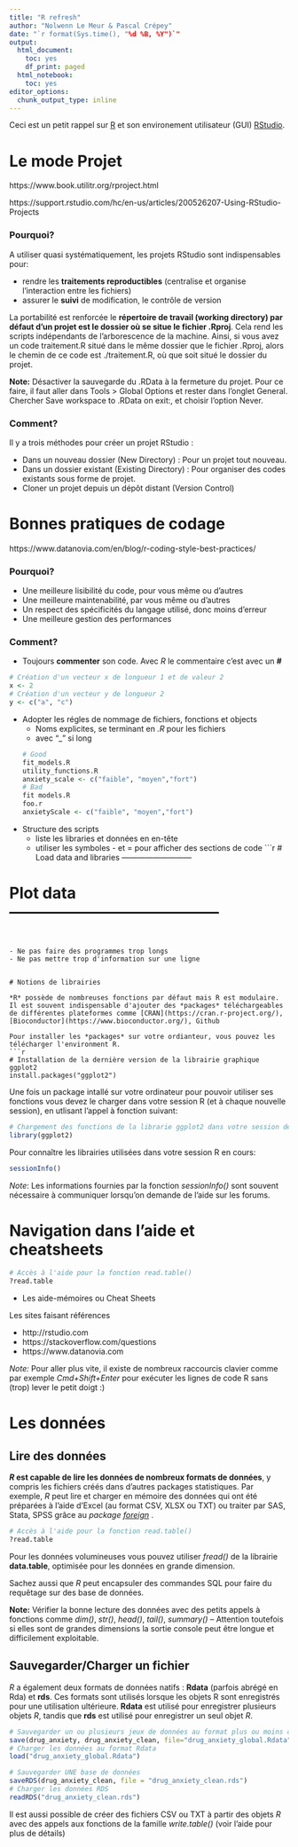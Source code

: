 ```yaml
---
title: "R refresh"
author: "Nolwenn Le Meur & Pascal Crépey"
date: "`r format(Sys.time(), "%d %B, %Y")`"
output:
  html_document:
    toc: yes
    df_print: paged
  html_notebook:
    toc: yes
editor_options:
  chunk_output_type: inline
---
```


Ceci est un petit rappel sur [R](https://cran.r-project.org) et son environement utilisateur (GUI) [RStudio](https://rstudio.org).

# Le mode Projet

 https://www.book.utilitr.org/rproject.html
 
 https://support.rstudio.com/hc/en-us/articles/200526207-Using-RStudio-Projects
 
 
### Pourquoi?

A utiliser quasi systématiquement, les projets RStudio sont indispensables pour:

- rendre les **traitements reproductibles** (centralise et organise l'interaction entre les fichiers)
- assurer le **suivi** de modification, le contrôle de version


La portabilité est renforcée le **répertoire de travail (working directory) par défaut d’un projet est le dossier où se situe le fichier .Rproj**. Cela rend les scripts indépendants de l’arborescence de la machine. Ainsi, si vous avez un code traitement.R situé dans le même dossier que le fichier .Rproj, alors le chemin de ce code est ./traitement.R, où que soit situé le dossier du projet.

**Note:**
Désactiver la sauvegarde du .RData à la fermeture du projet. Pour ce faire, il faut aller dans Tools > Global Options et rester dans l’onglet General. Chercher Save workspace to .RData on exit:, et choisir l’option Never.

### Comment?

Il y a trois méthodes pour créer un projet RStudio :

- Dans un nouveau dossier (New Directory) : Pour un projet tout nouveau.
- Dans un dossier existant (Existing Directory) : Pour organiser des codes existants sous forme de projet.
- Cloner un projet depuis un dépôt distant (Version Control)

# Bonnes pratiques de codage

https://www.datanovia.com/en/blog/r-coding-style-best-practices/

### Pourquoi?

- Une meilleure lisibilité du code, pour vous même ou d'autres
- Une meilleure maintenabilité, par vous même ou d'autres
- Un respect des spécificités du langage utilisé, donc moins d'erreur
- Une meilleure gestion des performances

### Comment?

- Toujours **commenter** son code. Avec *R* le commentaire c'est avec un **#**

```r
# Création d'un vecteur x de longueur 1 et de valeur 2
x <- 2
# Création d'un vecteur y de longueur 2 
y <- c("a", "c")
```

- Adopter les régles de nommage de fichiers, fonctions et objects
  - Noms explicites, se terminant en *.R* pour les fichiers 
  - avec "_" si long
```r
# Good
fit_models.R
utility_functions.R
anxiety_scale <- c("faible", "moyen","fort")
# Bad
fit models.R
foo.r
anxietyScale <- c("faible", "moyen","fort")
```

- Structure des scripts
  - liste les libraries et données en en-tête
  - utiliser les symboles - et = pour afficher des sections de code
```r
# Load data and libraries ---------------------------

# Plot data -----------------------------------------
```


- Ne pas faire des programmes trop longs
- Ne pas mettre trop d'information sur une ligne 


# Notions de librairies

*R* possède de nombreuses fonctions par défaut mais R est modulaire. Il est souvent indispensable d'ajouter des *packages* téléchargeables de différentes plateformes comme [CRAN](https://cran.r-project.org/), [Bioconductor](https://www.bioconductor.org/), Github

Pour installer les *packages* sur votre ordianteur, vous pouvez les télécharger l'environment R.
```r
# Installation de la dernière version de la librairie graphique ggplot2
install.packages("ggplot2")
```

Une fois un package intallé sur votre ordinateur pour pouvoir utiliser ses fonctions vous devez le charger dans votre session R (et à chaque nouvelle session), en utlisant l'appel à fonction suivant:

```r
# Chargement des functions de la librarie ggplot2 dans votre session de travail
library(ggplot2)
```

Pour connaître les librairies utilisées dans votre session R en cours:
```r
sessionInfo()
```

*Note*:
Les informations fournies par la fonction *sessionInfo()* sont souvent nécessaire à communiquer lorsqu'on demande de l'aide sur les forums.

# Navigation dans l’aide et cheatsheets

```r
# Accès à l'aide pour la fonction read.table()
?read.table
```

- Les aide-mémoires ou Cheat Sheets

Les sites faisant références

 - http://rstudio.com
 - https://stackoverflow.com/questions
 - https://www.datanovia.com
 
*Note:*
 Pour aller plus vite, il existe de nombreux raccourcis clavier comme par exemple *Cmd+Shift+Enter* pour exécuter les lignes de code R sans (trop) lever le petit doigt :)
 
# Les données

## Lire des données

***R* est capable de lire les données de nombreux formats de données**, y compris les fichiers créés dans d'autres packages statistiques. Par exemple, *R* peut lire et charger en mémoire des données qui ont été préparées à l'aide d'Excel (au format CSV, XLSX ou TXT) ou  traiter par SAS, Stata, SPSS grâce au *package [foreign](https://cran.r-project.org/web/packages/foreign/index.html)* .


```r
# Accès à l'aide pour la fonction read.table()
?read.table
```

Pour les données volumineuses vous pouvez utiliser *fread()* de la librairie **data.table**, optimisée pour les données en grande dimension.

Sachez aussi que *R* peut encapsuler des commandes SQL pour faire du requêtage sur des base de données.


**Note:**
Vérifier la bonne lecture des données avec des petits appels à fonctions comme *dim()*, *str()*, *head()*, *tail()*, *summary()* -- Attention toutefois si elles sont de grandes dimensions la sortie console peut être longue et difficilement exploitable.

## Sauvegarder/Charger un fichier 

*R* a également deux formats de données natifs : **Rdata** (parfois abrégé en Rda) et **rds**. Ces formats sont utilisés lorsque les objets R sont enregistrés pour une utilisation ultérieure. **Rdata** est utilisé pour enregistrer plusieurs objets *R*, tandis que **rds** est utilisé pour enregistrer un seul objet *R*. 

```r

# Sauvegarder un ou plusieurs jeux de données au format plus ou moins complexe
save(drug_anxiety, drug_anxiety_clean, file="drug_anxiety_global.Rdata")
# Charger les données au format Rdata 
load("drug_anxiety_global.Rdata")

# Sauvegarder UNE base de données
saveRDS(drug_anxiety_clean, file = "drug_anxiety_clean.rds")
# Charger les données RDS
readRDS("drug_anxiety_clean.rds")
```

Il est aussi possible de créer des fichiers CSV ou TXT à partir des objets *R* avec des appels aux fonctions de la famille *write.table()* (voir l'aide pour plus de détails)
